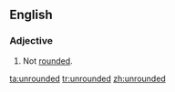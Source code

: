 ==English==

===Adjective===
{{en-adj}}
# Not [[rounded]].

[[ta:unrounded]]
[[tr:unrounded]]
[[zh:unrounded]]